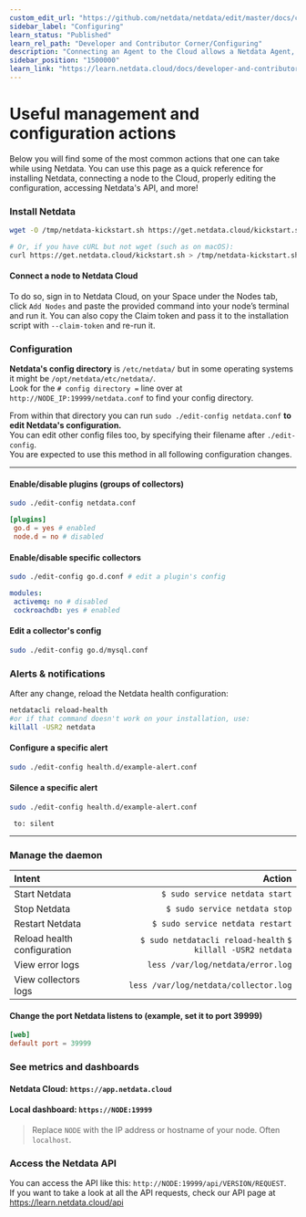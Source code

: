 ```yaml
---
custom_edit_url: "https://github.com/netdata/netdata/edit/master/docs/cloud/cheatsheet.md"
sidebar_label: "Configuring"
learn_status: "Published"
learn_rel_path: "Developer and Contributor Corner/Configuring"
description: "Connecting an Agent to the Cloud allows a Netdata Agent, running on a distributed node, to securely connect to Netdata Cloud via the encrypted Agent-Cloud link (ACLK).'"
sidebar_position: "1500000"
learn_link: "https://learn.netdata.cloud/docs/developer-and-contributor-corner/configuring/configuring"
---
```


# Useful management and configuration actions

Below you will find some of the most common actions that one can take while using Netdata. You can use this page as a quick reference for installing Netdata, connecting a node to the Cloud, properly editing the configuration, accessing Netdata's API, and more!

### Install Netdata

```bash
wget -O /tmp/netdata-kickstart.sh https://get.netdata.cloud/kickstart.sh && sh /tmp/netdata-kickstart.sh

# Or, if you have cURL but not wget (such as on macOS):
curl https://get.netdata.cloud/kickstart.sh > /tmp/netdata-kickstart.sh && sh /tmp/netdata-kickstart.sh
```

#### Connect a node to Netdata Cloud

To do so, sign in to Netdata Cloud, on your Space under the Nodes tab, click `Add Nodes` and paste the provided command into your node’s terminal and run it.
You can also copy the Claim token and pass it to the installation script with `--claim-token` and re-run it.

### Configuration

**Netdata's config directory** is `/etc/netdata/` but in some operating systems it might be `/opt/netdata/etc/netdata/`.  
Look for the `# config directory =` line over at `http://NODE_IP:19999/netdata.conf` to find your config directory.

From within that directory you can run `sudo ./edit-config netdata.conf` **to edit Netdata's configuration.**  
You can edit other config files too, by specifying their filename after `./edit-config`.  
You are expected to use this method in all following configuration changes.

<!-- #### Edit Netdata's other config files (examples):

- `$ sudo ./edit-config apps_groups.conf`
- `$ sudo ./edit-config ebpf.conf`
- `$ sudo ./edit-config health.d/load.conf`
- `$ sudo ./edit-config go.d/prometheus.conf`

#### View the running Netdata configuration: `http://NODE:19999/netdata.conf`

> Replace `NODE` with the IP address or hostname of your node. Often `localhost`.

## Metrics collection & retention

You can tweak your settings in the netdata.conf file.
📄 [Find your netdata.conf file](/docs/developer-and-contributor-corner/configuring/daemon-configuration)

Open a new terminal and navigate to the netdata.conf file. Use the edit-config script to make changes: `sudo ./edit-config netdata.conf`

The most popular settings to change are:

#### Increase metrics retention (4GiB)

```
sudo ./edit-config netdata.conf
```

```
[global]
 dbengine multihost disk space = 4096
```

#### Reduce the collection frequency (every 5 seconds)

```
sudo ./edit-config netdata.conf
```

```
[global]
 update every = 5
``` -->

---

#### Enable/disable plugins (groups of collectors)

```bash
sudo ./edit-config netdata.conf
```

```conf
[plugins]
 go.d = yes # enabled
 node.d = no # disabled
```

#### Enable/disable specific collectors

```bash
sudo ./edit-config go.d.conf # edit a plugin's config
```

```yaml
modules:
 activemq: no # disabled
 cockroachdb: yes # enabled
```

#### Edit a collector's config

```bash
sudo ./edit-config go.d/mysql.conf
```

### Alerts & notifications

<!-- #### Add a new alert

```
sudo touch health.d/example-alert.conf
sudo ./edit-config health.d/example-alert.conf
``` -->
After any change, reload the Netdata health configuration:

```bash
netdatacli reload-health
#or if that command doesn't work on your installation, use:
killall -USR2 netdata
```

#### Configure a specific alert

```bash
sudo ./edit-config health.d/example-alert.conf
```

#### Silence a specific alert

```bash
sudo ./edit-config health.d/example-alert.conf
```

```
 to: silent
```

<!-- #### Disable alerts and notifications

```conf
[health]
 enabled = no
``` -->

---

### Manage the daemon

| Intent                      |                                                      Action |
|:----------------------------|------------------------------------------------------------:|
| Start Netdata               |                              `$ sudo service netdata start` |
| Stop Netdata                |                               `$ sudo service netdata stop` |
| Restart Netdata             |                            `$ sudo service netdata restart` |
| Reload health configuration | `$ sudo netdatacli reload-health` `$ killall -USR2 netdata` |
| View error logs             |                           `less /var/log/netdata/error.log` |
| View collectors logs        |                       `less /var/log/netdata/collector.log` |

#### Change the port Netdata listens to (example, set it to port 39999)

```conf
[web]
default port = 39999
```

### See metrics and dashboards

#### Netdata Cloud: `https://app.netdata.cloud`

#### Local dashboard: `https://NODE:19999`

> Replace `NODE` with the IP address or hostname of your node. Often `localhost`.

### Access the Netdata API

You can access the API like this: `http://NODE:19999/api/VERSION/REQUEST`.  
If you want to take a look at all the API requests, check our API page at <https://learn.netdata.cloud/api>
<!-- 
## Interact with charts

| Intent                                 |                                                                                                                                                                                                                                                                          Action |
| -------------------------------------- | ------------------------------------------------------------------------------------------------------------------------------------------------------------------------------------------------------------------------------------------------------------------------------: |
| Stop a chart from updating             |                                                                                                                                                                                                                                                                         `click` |
| Zoom                                   | **Cloud** <br/> use the `zoom in` and `zoom out` buttons on any chart (upper right corner) <br/><br/> **Agent**<br/>`SHIFT` or `ALT` + `mouse scrollwheel` <br/> `SHIFT` or `ALT` + `two-finger pinch` (touchscreen) <br/> `SHIFT` or `ALT` + `two-finger scroll` (touchscreen) |
| Zoom to a specific timeframe           |                                                                                                                                **Cloud**<br/>use the `select and zoom` button on any chart and then do a `mouse selection` <br/><br/> **Agent**<br/>`SHIFT` + `mouse selection` |
| Pan forward or back in time            |                                                                                                                                                                                                                  `click` & `drag` <br/> `touch` & `drag` (touchpad/touchscreen) |
| Select a certain timeframe             |                                                                                                                                                                                `ALT` + `mouse selection` <br/> WIP need to evaluate this `command?` + `mouse selection` (macOS) |
| Reset to default auto refreshing state |                                                                                                                                                                                                                                                                  `double click` | -->

<!-- ## Dashboards

#### Disable the local dashboard

Use the `edit-config` script to edit the `netdata.conf` file.

```
[web]
mode = none
``` -->

<!-- #### Opt out from anonymous statistics

```
sudo touch .opt-out-from-anonymous-statistics
``` -->

<!-- ## Understanding the dashboard

**Charts**: A visualization displaying one or more collected/calculated metrics in a time series. Charts are generated
by collectors.

**Dimensions**: Any value shown on a chart, which can be raw or calculated values, such as percentages, averages,
minimums, maximums, and more.

**Families**: One instance of a monitored hardware or software resource that needs to be monitored and displayed
separately from similar instances. Example, disks named
**sda**, **sdb**, **sdc**, and so on.

**Contexts**: A grouping of charts based on the types of metrics collected and visualized.
**disk.io**, **disk.ops**, and **disk.backlog** are all contexts. -->
